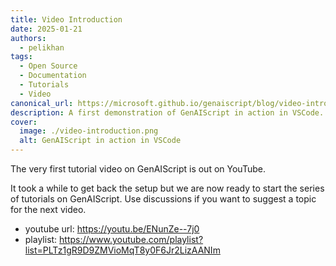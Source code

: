 ```yaml
---
title: Video Introduction
date: 2025-01-21
authors:
  - pelikhan
tags:
  - Open Source
  - Documentation
  - Tutorials
  - Video
canonical_url: https://microsoft.github.io/genaiscript/blog/video-introductiuon
description: A first demonstration of GenAIScript in action in VSCode.
cover:
  image: ./video-introduction.png
  alt: GenAIScript in action in VSCode
---
```


The very first tutorial video on GenAIScript is out on YouTube.

It took a while to get back the setup but we are now ready to start the series of tutorials 
on GenAIScript. Use discussions if you want to suggest a topic for the next video.

- youtube url: https://youtu.be/ENunZe--7j0
- playlist: https://www.youtube.com/playlist?list=PLTz1gR9D9ZMVioMqT8y0F6Jr2LizAANIm

<YouTube id="https://youtu.be/ENunZe--7j0" posterQuality='high' />

